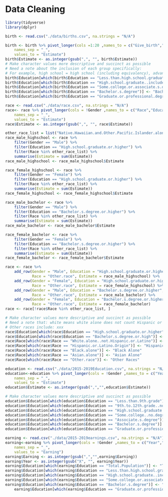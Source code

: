 # Data Cleaning

```r
library(tidyverse)
library(dplyr)
```


```r
birth <- read.csv("./data/births.csv", na.strings = "N/A")

birth <- birth %>% pivot_longer(cols =1:20 ,names_to = c("Give_birth","Marriage","Education"),
    names_sep = "_",
    values_to = "Estimate")
birth$Estimate <- as.integer(gsub(",", "", birth$Estimate))
# Make character values more descriptive and succinct as possible
# Need a note about the inclusion of each group specifically: 
# For example, high school = high school (including equivalency), advanced degree = graduate or professional degree
birth$Education[which(birth$Education == "Less.than.high.school.graduate")] <- "Less Than High School"
birth$Education[which(birth$Education == "High.school.graduate..includes.equivalency.")] <- "High School or Equivalent"
birth$Education[which(birth$Education == "Some.college.or.associate.s.degree")] <- "Some Colleges or Associoate Degree"
birth$Education[which(birth$Education == "Bachelor.s.degree")] <- "Bachelor Degree"
birth$Education[which(birth$Education == "Graduate.or.professional.degree")] <- "Advanced Degree"
```


```r
race <- read.csv("./data/race.csv", na.strings = "N/A")
race<- race %>% pivot_longer(cols = !Gender ,names_to = c("Race","Education"),
    names_sep = "_",
    values_to = "Estimate")
race$Estimate <- as.integer(gsub(",", "", race$Estimate))

other_race_list = list("Native.Hawaiian.and.Other.Pacific.Islander.alone", "American.Indian.or.Alaska.Native.alone", "Some.other.race.alone", "Two.or.more.races")
race_male_highschool <- race %>% 
    filter(Gender == "Male") %>%
    filter(Education == "High.school.graduate.or.higher") %>% 
    filter(Race %in% other_race_list) %>%
    summarise(Estimate = sum(Estimate))
race_male_highschool <- race_male_highschool$Estimate

race_female_highschool <- race %>% 
    filter(Gender == "Female") %>%
    filter(Education == "High.school.graduate.or.higher") %>% 
    filter(Race %in% other_race_list) %>%
    summarise(Estimate = sum(Estimate))
race_female_highschool <- race_female_highschool$Estimate

race_male_bachelor <- race %>% 
    filter(Gender == "Male") %>%
    filter(Education == "Bachelor.s.degree.or.higher") %>% 
    filter(Race %in% other_race_list) %>%
    summarise(Estimate = sum(Estimate))
race_male_bachelor <- race_male_bachelor$Estimate

race_female_bachelor <- race %>% 
    filter(Gender == "Female") %>%
    filter(Education == "Bachelor.s.degree.or.higher") %>% 
    filter(Race %in% other_race_list) %>%
    summarise(Estimate = sum(Estimate))
race_female_bachelor <- race_female_bachelor$Estimate

race <- race %>%
    add_row(Gender = "Male", Education = "High.school.graduate.or.higher", 
            Race = "Other.race", Estimate = race_male_highschool) %>%
    add_row(Gender = "Female", Education = "High.school.graduate.or.higher", 
            Race = "Other.race", Estimate = race_female_highschool) %>%
    add_row(Gender = "Male", Education = "Bachelor.s.degree.or.higher", 
            Race = "Other.race", Estimate = race_male_bachelor) %>%
    add_row(Gender = "Female", Education = "Bachelor.s.degree.or.higher", 
            Race = "Other.race", Estimate = race_female_bachelor)
race <- race[!race$Race %in% other_race_list, ]

# Make character values more descriptive and succinct as possible
# Need a note that: white means white alone does not count Hispanic or Latino
# Other races include: xxx
race$Education[which(race$Education == "High.school.graduate.or.higher")] <- ">= High School"
race$Education[which(race$Education == "Bachelor.s.degree.or.high")] <- ">= Bachelor Degree"
race$Race[which(race$Race == "White.alone..not.Hispanic.or.Latino")] <- "White Alone"
race$Race[which(race$Race == "Hispanic.or.Latino.Origin")] <- "Hispanic or Latino Origin"
race$Race[which(race$Race == "Black.alone")] <- "Black Alone"
race$Race[which(race$Race == "Asian.alone")] <- "Asian Alone"
race$Race[which(race$Race == "Other.race")] <- "Other Races"
```

```r
education <- read.csv("./data/2015-2019Education.csv", na.strings = "N/A")
education<-education %>% pivot_longer(cols = !Gender ,names_to = c("Year","Education"),
    names_sep = "_",
    values_to = "Estimate")
education$Estimate <- as.integer(gsub(",","",education$Estimate))

# Make character values more descriptive and succinct as possible
education$Education[which(education$Education == "Less.than.9th.grade")] <- "< 9th Grade"
education$Education[which(education$Education == "9th.to.12th.grade..no.diploma")] <- "9th-12th Grade with No Diploma"
education$Education[which(education$Education == "High.school.graduate..includes.equivalency.")] <- "High School or Equivalent"
education$Education[which(education$Education == "Some.college..no.degree")] <- "Some Colleges with No Degree"
education$Education[which(education$Education == "Associate.s.degree")] <- "Associate Degree"
education$Education[which(education$Education == "Bachelor.s.degree")] <- "Bachelor Degree"
education$Education[which(education$Education == "Graduate.or.professional.degree")] <- "Advanced Degree"
```

```r
earning <- read.csv("./data/2015-2019earnings.csv", na.strings = "N/A")
earning<-earning %>% pivot_longer(cols = !Gender ,names_to = c("Year","Education"),
    names_sep = "_",
    values_to = "Earning")
earning$Earning <- as.integer(gsub(",","",earning$Earning))
earning$Year <- as.integer(gsub("X", "", earning$Year))
earning$Education[which(earning$Education == "Total.Population")] <- "Total Population"
earning$Education[which(earning$Education == "Less.than.high.school.graduate")] <- "< High School"
earning$Education[which(earning$Education == "High.school.graduate..includes.equivalency.")] <- "High School or Equivalent"
earning$Education[which(earning$Education == "Some.college.or.associate.s.degree")] <- "Some Colleges or Associate Degree"
earning$Education[which(earning$Education == "Bachelor.s.degree")] <- "Bachelor Degree"
    earning$Education[which(earning$Education == "Graduate.or.professional.degree")] <- "Advanced Degree"
```


